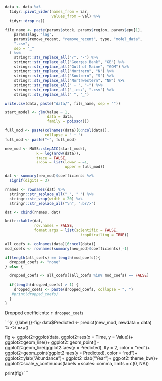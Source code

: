 ```r
data <- data %>%
  tidyr::pivot_wider(names_from = Var,
                     values_from = Val) %>%
  tidyr::drop_na() 

file_name <- paste(params$stock, params$region, params$epu[1],
    params$lag, "lag",
    params$remove_recent, "remove_recent", type, "model_data",
    ".csv",
    sep = "_"
  ) %>%
    stringr::str_replace_all("/", "-") %>%
    stringr::str_replace_all("Georges Bank", "GB") %>%
    stringr::str_replace_all("Gulf of Maine", "GOM") %>%
    stringr::str_replace_all("Northern", "N") %>%
    stringr::str_replace_all("Southern", "S") %>%
    stringr::str_replace_all("Northwestern", "NW") %>%
    stringr::str_replace_all(" - ", "-") %>%
    stringr::str_replace_all("_.csv", ".csv") %>%
    stringr::str_replace_all(" ", "_")

write.csv(data, paste("data/", file_name, sep = ""))

start_model <- glm(Value ~ 1,
                   data = data,
                   family = poisson())

full_mod <- paste(colnames(data)[6:ncol(data)],
                  collapse = " + ")
full_mod <- paste("~", full_mod)
```

```r
new_mod <- MASS::stepAIC(start_model,
              k = log(nrow(data)),
              trace = FALSE,
              scope = list(lower = ~1,
                           upper = full_mod))
```

```r
dat <- summary(new_mod)$coefficients %>% 
  signif(digits = 3)
```

```r
rnames <- rownames(dat) %>% 
  stringr::str_replace_all("_", " ") %>%
  stringr::str_wrap(width = 20) %>%
  stringr::str_replace_all("\n", "<br/>")
```

```r
dat <- cbind(rnames, dat)
```

```r
knitr::kable(dat,
             row.names = FALSE,
             format.args = list(scientific = FALSE,
                                  drop0trailing = TRUE)) 
```

```r
all_coefs <- colnames(data)[6:ncol(data)] 
mod_coefs <- rownames(summary(new_mod)$coefficients)[-1]

if(length(all_coefs) == length(mod_coefs)){
  dropped_coefs <- "none"
} else {

  dropped_coefs <- all_coefs[(all_coefs %in% mod_coefs) == FALSE]
  
  if(length(dropped_coefs) > 1) {
    dropped_coefs <- paste(dropped_coefs, collapse = ", ")
   #print(dropped_coefs)
  }
}

```

Dropped coefficients: `r dropped_coefs`


```{r, {{label}}-fig}
data$Predicted <- predict(new_mod, newdata = data) %>% exp()

fig <- ggplot2::ggplot(data,
       ggplot2::aes(x = Time,
           y = Value))+
  ggplot2::geom_line()+
  ggplot2::geom_point()+
  ggplot2::geom_line(ggplot2::aes(y = Predicted),
            lty = 2,
            color = "red")+
  ggplot2::geom_point(ggplot2::aes(y = Predicted),
               color = "red")+
  ggplot2::ylab("Abundance")+
  ggplot2::xlab("Year")+
  ggplot2::theme_bw()+
  ggplot2::scale_y_continuous(labels = scales::comma,
                     limits = c(0, NA))

print(fig)
```

